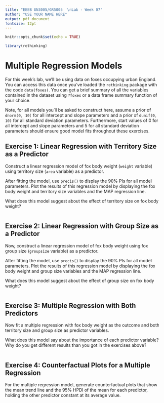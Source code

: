 ```yaml
---
title: "EEEB UN3005/GR5005  \nLab - Week 07"
author: "USE YOUR NAME HERE"
output: pdf_document
fontsize: 12pt
---
```


```r

knitr::opts_chunk$set(echo = TRUE)

library(rethinking)
```


# Multiple Regression Models

For this week's lab, we'll be using data on foxes occupying urban England. You can access this data once you've loaded the `rethinking` package with the code `data(foxes)`. You can get a brief summary of all the variables contained in the dataset using `?foxes` or a data frame summary function of your choice.

Note, for all models you'll be asked to construct here, assume a prior of `dnorm(0, 10)` for all intercept and slope parameters and a prior of `dunif(0, 10)` for all standard deviation parameters. Furthermore, start values of 0 for all intercept and slope parameters and 5 for all standard deviation parameters should ensure good model fits throughout these exercises.


## Exercise 1: Linear Regression with Territory Size as a Predictor

Construct a linear regression model of fox body weight (`weight` variable) using territory size (`area` variable) as a predictor.

After fitting the model, use `precis()` to display the 90% PIs for all model parameters. Plot the results of this regression model by displaying the fox body weight and territory size variables and the MAP regression line.

What does this model suggest about the effect of territory size on fox body weight?

```r

```


## Exercise 2: Linear Regression with Group Size as a Predictor

Now, construct a linear regression model of fox body weight using fox group size (`groupsize` variable) as a predictor.

After fitting the model, use `precis()` to display the 90% PIs for all model parameters. Plot the results of this regression model by displaying the fox body weight and group size variables and the MAP regression line.

What does this model suggest about the effect of group size on fox body weight?

```r

```


## Exercise 3: Multiple Regression with Both Predictors

Now fit a multiple regression with fox body weight as the outcome and both territory size and group size as predictor variables.

What does this model say about the importance of each predictor variable? Why do you get different results than you got in the exercises above?

```r

```


## Exercise 4: Counterfactual Plots for a Multiple Regression

For the multiple regression model, generate counterfactual plots that show the mean trend line and the 95% HPDI of the mean for each predictor, holding the other predictor constant at its average value.

```r

```
